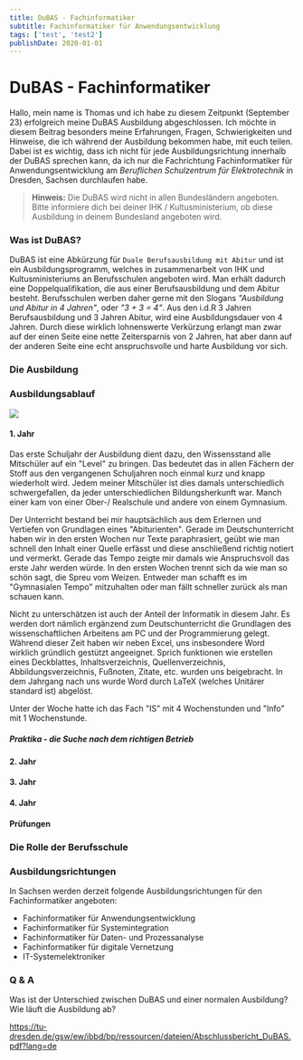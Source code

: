 ```yaml
---
title: DuBAS - Fachinformatiker
subtitle: Fachinformatiker für Anwendungsentwicklung
tags: ['test', 'test2']
publishDate: 2020-01-01
---
```



# DuBAS - Fachinformatiker
<BackButton href="/blog"/>

Hallo, mein name is Thomas und ich habe zu diesem Zeitpunkt (September 23) erfolgreich meine DuBAS Ausbildung abgeschlossen.
Ich möchte in diesem Beitrag besonders meine Erfahrungen, Fragen, Schwierigkeiten und Hinweise, die ich während der Ausbildung bekommen habe, mit euch teilen.
Dabei ist es wichtig, dass ich nicht für jede Ausbildungsrichtung innerhalb der DuBAS sprechen kann, da ich nur die Fachrichtung Fachinformatiker für Anwendungsentwicklung am <i>Beruflichen Schulzentrum für Elektrotechnik</i> in Dresden, Sachsen durchlaufen habe.

> **Hinweis:** Die DuBAS wird nicht in allen Bundesländern angeboten. Bitte informiere dich bei deiner IHK / Kultusministerium, ob diese Ausbildung in deinem Bundesland angeboten wird.


### Was ist DuBAS?

DuBAS ist eine Abkürzung für `Duale Berufsausbildung mit Abitur` und ist ein Ausbildungsprogramm, welches in zusammenarbeit von IHK und Kultusministeriums an Berufsschulen angeboten wird.
Man erhält dadurch eine Doppelqualifikation, die aus einer Berufsausbildung und dem Abitur besteht. Berufsschulen werben daher gerne mit den Slogans <i>"Ausbildung und Abitur in 4 Jahren"</i>, oder <i>"3 + 3 = 4"</i>.
Aus den i.d.R 3 Jahren Berufsausbildung und 3 Jahren Abitur, wird eine Ausbildungsdauer von 4 Jahren. Durch diese wirklich lohnenswerte Verkürzung erlangt man zwar auf der einen Seite eine nette Zeitersparnis von 2 Jahren, hat aber dann auf der anderen Seite eine echt anspruchsvolle und harte Ausbildung vor sich.

### Die Ausbildung

### Ausbildungsablauf

![](/assets/img/trace.png)

#### 1. Jahr

Das erste Schuljahr der Ausbildung dient dazu, den Wissensstand alle Mitschüler auf ein "Level" zu bringen.
Das bedeutet das in allen Fächern der Stoff aus den vergangenen Schuljahren noch einmal kurz und knapp wiederholt wird.
Jedem meiner Mitschüler ist dies damals unterschiedlich schwergefallen, da jeder unterschiedlichen Bildungsherkunft war. Manch einer kam von einer Ober-/ Realschule und andere von einem Gymnasium.

Der Unterricht bestand bei mir hauptsächlich aus dem Erlernen und Vertiefen von Grundlagen eines "Abiturienten". Gerade im Deutschunterricht haben wir in den ersten Wochen nur Texte paraphrasiert, geübt wie man schnell den Inhalt einer Quelle erfässt und diese anschließend richtig notiert und vermerkt.
Gerade das Tempo zeigte mir damals wie Anspruchsvoll das erste Jahr werden würde. In den ersten Wochen trennt sich da wie man so schön sagt, die Spreu vom Weizen. Entweder man schafft es im "Gymnasialen Tempo" mitzuhalten oder man fällt schneller zurück als man schauen kann.

Nicht zu unterschätzen ist auch der Anteil der Informatik in diesem Jahr. Es werden dort nämlich ergänzend zum Deutschunterricht die Grundlagen des wissenschaftlichen Arbeitens am PC und der Programmierung gelegt. Während dieser Zeit haben wir neben Excel, uns insbesondere Word wirklich gründlich gestützt angeeignet. Sprich funktionen wie erstellen eines Deckblattes, Inhaltsverzeichnis, Quellenverzeichnis, Abbildungsverzeichnis, Fußnoten, Zitate, etc. wurden uns beigebracht. In dem Jahrgang nach uns wurde Word durch LaTeX (welches Unitärer standard ist) abgelöst.

Unter der Woche hatte ich das Fach "IS" mit 4 Wochenstunden und "Info" mit 1 Wochenstunde.


##### Praktika - die Suche nach dem richtigen Betrieb

#### 2. Jahr

#### 3. Jahr

#### 4. Jahr

#### Prüfungen

### Die Rolle der Berufsschule

### Ausbildungsrichtungen

In Sachsen werden derzeit folgende Ausbildungsrichtungen für den Fachinformatiker angeboten:

- Fachinformatiker für Anwendungsentwicklung
- Fachinformatiker für Systemintegration
- Fachinformatiker für Daten- und Prozessanalyse
- Fachinformatiker für digitale Vernetzung
- IT-Systemelektroniker



### Q & A
Was ist der Unterschied zwischen DuBAS und einer normalen Ausbildung?
Wie läuft die Ausbildung ab?

https://tu-dresden.de/gsw/ew/ibbd/bp/ressourcen/dateien/Abschlussbericht_DuBAS.pdf?lang=de